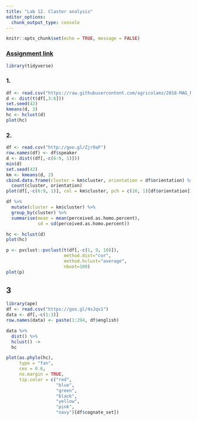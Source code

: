 ```yaml
---
title: "Lab 12. Claster analysis"
editor_options: 
  chunk_output_type: console
---
```

  
```r
knitr::opts_chunk$set(echo = TRUE, message = FALSE)
```

### [Assignment link](https://goo.gl/uFsyfd)

```r
library(tidyverse)
```

### 1.
```r
df <- read.csv("https://raw.githubusercontent.com/agricolamz/2018-MAG_R_course/master/data/baltic.csv")
d <- dist(t(df[,3:6]))
set.seed(42)
kmeans(d, 3)
hc <- hclust(d)
plot(hc)
```

### 2.
```r
df <- read.csv("http://goo.gl/Zjr9aF")
row.names(df) <- df$speaker
d <- dist((df[,-c(6:9, 1)]))
min(d)
set.seed(42)
km <- kmeans(d, 2)
cbind.data.frame(cluster = km$cluster, orientation = df$orientation) %>% 
  count(cluster, orientation)
plot(df[,-c(6:9, 1)], col = km$cluster, pch = c(16, 1)[df$orientation])

df %>% 
  mutate(cluster = km$cluster) %>%
  group_by(cluster) %>% 
  summarise(mean = mean(perceived.as.homo.percent),
            sd = sd(perceived.as.homo.percent))

hc <- hclust(d)
plot(hc)

p <- pvclust::pvclust(t(df[,-c(1, 9, 10)]),
                      method.dist="cor",
                      method.hclust="average", 
                      nboot=100)
plot(p)
```

## 3
```r
library(ape)
df <- read.csv("https://goo.gl/4sJqv1")
data <- df[,-c(1:3)]
row.names(data) <- paste(1:294, df$english)

data %>% 
  dist() %>% 
  hclust() ->
  hc

plot(as.phylo(hc), 
     type = "fan",
     cex = 0.6,
     no.margin = TRUE,
     tip.color = c("red",
                   "blue",
                   "green",
                   "black",
                   "yellow",
                   "pink", 
                   "navy")[df$cognate_set])
```

